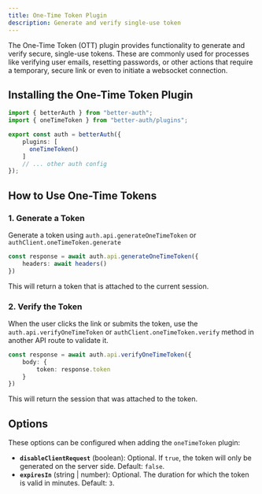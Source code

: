 ```yaml
---
title: One-Time Token Plugin
description: Generate and verify single-use token
---
```


The One-Time Token (OTT) plugin provides functionality to generate and verify secure, single-use tokens. These are commonly used for processes like verifying user emails, resetting passwords, or other actions that require a temporary, secure link or even to initiate a websocket connection.

## Installing the One-Time Token Plugin

```ts title="auth.ts"
import { betterAuth } from "better-auth";
import { oneTimeToken } from "better-auth/plugins";

export const auth = betterAuth({
    plugins: [
      oneTimeToken()
    ]
    // ... other auth config
});
```

## How to Use One-Time Tokens

### 1. Generate a Token

Generate a token using `auth.api.generateOneTimeToken` or `authClient.oneTimeToken.generate`

```ts
const response = await auth.api.generateOneTimeToken({
    headers: await headers()
})
```

This will return a token that is attached to the current session.

### 2. Verify the Token

When the user clicks the link or submits the token, use the `auth.api.verifyOneTimeToken` or `authClient.oneTimeToken.verify` method in another API route to validate it.

```ts
const response = await auth.api.verifyOneTimeToken({
    body: {
        token: response.token
    }
})
```

This will return the session that was attached to the token.

## Options

These options can be configured when adding the `oneTimeToken` plugin:

*   **`disableClientRequest`** (boolean): Optional. If `true`, the token will only be generated on the server side. Default: `false`.
*   **`expiresIn`** (string | number): Optional. The duration for which the token is valid in minutes. Default: `3`.
